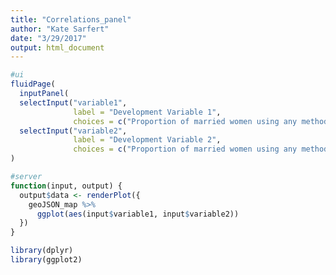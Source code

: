 ```yaml
---
title: "Correlations_panel"
author: "Kate Sarfert"
date: "3/29/2017"
output: html_document
---
```


```r
#ui
fluidPage(
  inputPanel(
  selectInput("variable1", 
              label = "Development Variable 1", 
              choices = c("Proportion of married women using any method of contraception", "Proportion of married women using modern methods of contraception", "Birth rate", "Death rate", "Infant mortality rate", "Maternal deaths", "Adolescent fertility rate", "Fertility rate", "Male life expectancy", "Female life expectancy", "Male literacy rate", "Female literacy rate", "GDP", "Work force ratio, women to men", "Proportion of men in the labor force", "Proportion of women in the labor force", "Proportion of men who participate in the economy", "Proportion of women who participate in the economy"),)
  selectInput("variable2",
              label = "Development Variable 2",
              choices = c("Proportion of married women using any method of contraception", "Proportion of married women using modern methods of contraception", "Birth rate", "Death rate", "Infant mortality rate", "Maternal deaths", "Adolescent fertility rate", "Fertility rate", "Male life expectancy", "Female life expectancy", "Male literacy rate", "Female literacy rate", "GDP", "Work force ratio, women to men", "Proportion of men in the labor force", "Proportion of women in the labor force", "Proportion of men who participate in the economy", "Proportion of women who participate in the economy"),
)

#server
function(input, output) {
  output$data <- renderPlot({
    geoJSON_map %>%
      ggplot(aes(input$variable1, input$variable2))
  })
}
```


```r
library(dplyr)
library(ggplot2)
```

